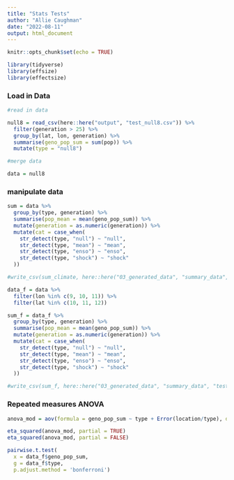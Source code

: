 ```yaml
---
title: "Stats Tests"
author: "Allie Caughman"
date: "2022-08-11"
output: html_document
---
```


```r
knitr::opts_chunk$set(echo = TRUE)

library(tidyverse)
library(effsize)
library(effectsize)
```

### Load in Data

```r
#read in data

null8 = read_csv(here::here("output", "test_null8.csv")) %>% 
  filter(generation > 25) %>% 
  group_by(lat, lon, generation) %>% 
  summarise(geno_pop_sum = sum(pop)) %>% 
  mutate(type = "null8")

#merge data

data = null8
```

### manipulate data

```r
sum = data %>% 
  group_by(type, generation) %>% 
  summarise(pop_mean = mean(geno_pop_sum)) %>%
  mutate(generation = as.numeric(generation)) %>% 
  mutate(cat = case_when(
    str_detect(type, "null") ~ "null",
    str_detect(type, "mean") ~ "mean",
    str_detect(type, "enso") ~ "enso",
    str_detect(type, "shock") ~ "shock"
  ))

#write_csv(sum_climate, here::here("03_generated_data", "summary_data", "test_null_sum.csv"))

data_f = data %>% 
  filter(lon %in% c(9, 10, 11)) %>% 
  filter(lat %in% c(10, 11, 12))

sum_f = data_f %>% 
  group_by(type, generation) %>% 
  summarise(pop_mean = mean(geno_pop_sum)) %>%
  mutate(generation = as.numeric(generation)) %>% 
  mutate(cat = case_when(
    str_detect(type, "null") ~ "null",
    str_detect(type, "mean") ~ "mean",
    str_detect(type, "enso") ~ "enso",
    str_detect(type, "shock") ~ "shock"
  ))

#write_csv(sum_f, here::here("03_generated_data", "summary_data", "test_null_sum_mpa.csv"))
```

### Repeated measures ANOVA

```r
anova_mod = aov(formula = geno_pop_sum ~ type + Error(location/type), data = data_f)

eta_squared(anova_mod, partial = TRUE)
eta_squared(anova_mod, partial = FALSE)

pairwise.t.test(
  x = data_f$geno_pop_sum,
  g = data_f$type,
  p.adjust.method = 'bonferroni')
```

